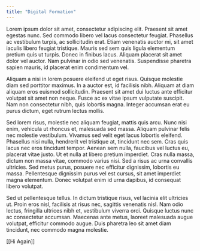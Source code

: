 ```yaml
---
title: "Digital Formation"
---
```


Lorem ipsum dolor sit amet, consectetur adipiscing elit. Praesent sit amet egestas nunc. Sed commodo libero vel lacus consectetur feugiat. Phasellus ac vestibulum turpis, ac sollicitudin erat. Etiam venenatis auctor mi, sit amet iaculis libero feugiat tristique. Mauris sed sem quis ligula elementum pretium quis ut turpis. Donec in finibus lacus. Aliquam placerat sit amet dolor vel auctor. Nam pulvinar in odio sed venenatis. Suspendisse pharetra sapien mauris, id placerat enim condimentum vel.

Aliquam a nisi in lorem posuere eleifend ut eget risus. Quisque molestie diam sed porttitor maximus. In a auctor est, id facilisis nibh. Aliquam at diam aliquam eros euismod sollicitudin. Praesent sit amet dui luctus ante efficitur volutpat sit amet non neque. Fusce ac ex vitae ipsum vulputate suscipit. Nam non consectetur nibh, quis lobortis magna. Integer accumsan erat eu purus dictum, eget rutrum lectus mollis.

Sed lorem risus, molestie nec aliquam feugiat, mattis quis arcu. Nunc nisi enim, vehicula ut rhoncus et, malesuada sed massa. Aliquam pulvinar felis nec molestie vestibulum. Vivamus sed velit eget lacus lobortis eleifend. Phasellus nisi nulla, hendrerit vel tristique at, tincidunt nec sem. Cras quis lacus nec eros tincidunt tempor. Aenean sem nulla, faucibus vel luctus eu, placerat vitae justo. Ut et nulla at libero pretium imperdiet. Cras nulla massa, dictum non massa vitae, commodo varius nisi. Sed a risus ac urna convallis ultricies. Sed metus purus, posuere nec efficitur dignissim, lobortis eu massa. Pellentesque dignissim purus vel est cursus, sit amet imperdiet magna elementum. Donec volutpat enim id urna dapibus, id consequat libero volutpat.

Sed ut pellentesque tellus. In dictum tristique risus, vel lacinia elit ultricies ut. Proin eros nisl, facilisis at risus nec, sagittis venenatis nisl. Nam odio lectus, fringilla ultrices nibh et, vestibulum viverra orci. Quisque luctus nunc ac consectetur accumsan. Maecenas ante metus, laoreet malesuada augue volutpat, efficitur commodo augue. Duis pharetra leo sit amet diam tincidunt, nec commodo magna molestie.

[[Hi Again]]
